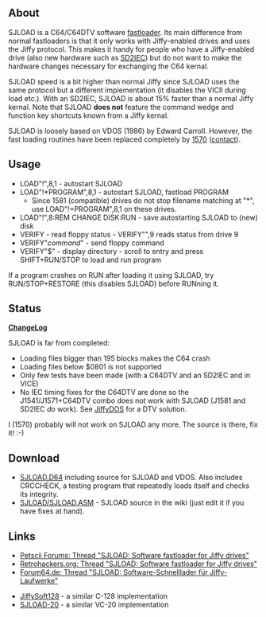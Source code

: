==About==
SJLOAD is a C64/C64DTV software [http://www.c64-wiki.com/index.php/Fast_loader fastloader]. Its main difference from normal fastloaders is that it only works with Jiffy-enabled drives and uses the Jiffy protocol. This makes it handy for people who have a Jiffy-enabled drive (also new hardware such as [http://www.c64-wiki.com/index.php/SD2IEC SD2IEC]) but do not want to make the hardware changes necessary for exchanging the C64 kernal.

SJLOAD speed is a bit higher than normal Jiffy since SJLOAD uses the same protocol but a different implementation (it disables the VICII during load etc.). With an SD2IEC, SJLOAD is about 15% faster than a normal Jiffy kernal. Note that SJLOAD '''does not''' feature the command wedge and function key shortcuts known from a Jiffy kernal.

SJLOAD is loosely based on VDOS (1986) by Edward Carroll. However, the fast loading routines have been replaced completely by [[User:1570|1570]] ([[Special:Emailuser/1570|contact]]).

==Usage==
* LOAD"!",8,1 - autostart SJLOAD
* LOAD"!*PROGRAM",8,1 - autostart SJLOAD, fastload PROGRAM
** Since 1581 (compatible) drives do not stop filename matching at "*", use LOAD"!=PROGRAM",8,1 on these drives.
* LOAD"!",8:REM CHANGE DISK:RUN - save autostarting SJLOAD to (new) disk
* VERIFY - read floppy status - VERIFY"",9 reads status from drive 9
* VERIFY"''command''" - send floppy command
* VERIFY"$" - display directory - scroll to entry and press SHIFT+RUN/STOP to load and run program
If a program crashes on RUN after loading it using SJLOAD, try RUN/STOP+RESTORE (this disables SJLOAD) before RUNning it.

==Status==
'''[http://picobay.com/dtv_wiki/index.php?title=SJLOAD/SJLOAD.ASM&action=history ChangeLog]'''

SJLOAD is far from completed:
* Loading files bigger than 195 blocks makes the C64 crash
* Loading files below $0801 is not supported
* Only few tests have been made (with a C64DTV and an SD2IEC and in VICE)
* No IEC timing fixes for the C64DTV are done so the J1541/J1571+C64DTV combo does not work with SJLOAD (J1581 and SD2IEC ''do'' work). See [[JiffyDOS]] for a DTV solution.

I (1570) probably will not work on SJLOAD any more. The source is there, fix it! :-)

==Download==
* [[:Media:SJLOAD.D64|SJLOAD.D64]] including source for SJLOAD and VDOS. Also includes CRCCHECK, a testing program that repeatedly loads itself and checks its integrity.
* [[SJLOAD/SJLOAD.ASM]] - SJLOAD source in the wiki (just edit it if you have fixes at hand).

==Links==
* [http://jledger.proboards.com/index.cgi?board=dtvhacking&action=display&thread=2830 Petscii Forums: Thread "SJLOAD: Software fastloader for Jiffy drives"]
* [http://retrohackers.org/viewtopic.php?f=6&t=427 Retrohackers.org: Thread "SJLOAD: Software fastloader for Jiffy drives"]
* [http://www.forum64.de/wbb3/index.php?page=Thread&threadID=27231 Forum64.de: Thread "SJLOAD: Software-Schnelllader für Jiffy-Laufwerke"]

* [http://sites.google.com/site/h2obsession/CBM/C128/JiffySoft128 JiffySoft128] - a similar C-128 implementation
* [http://retrohackers.org/viewtopic.php?p=4124#p4124 SJLOAD-20] - a similar VC-20 implementation